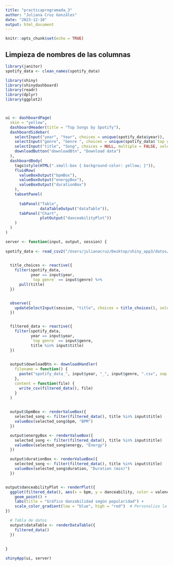 ```yaml
---
title: "practicaprogramada_3"
author: "Juliana Cruz Gonzáles"
date: "2023-12-10"
output: html_document
---
```


```r
knitr::opts_chunk$set(echo = TRUE)
```

## Limpieza de nombres de las columnas
```r
library(janitor)
spotify_data <- clean_names(spotify_data)

```

```r
library(shiny)
library(shinydashboard)
library(readr)
library(dplyr)
library(ggplot2)



ui <- dashboardPage(
  skin = "yellow",
  dashboardHeader(title = "Top Songs by Spotify"),
  dashboardSidebar(
    selectInput("year", "Year", choices = unique(spotify_data$year)),
    selectInput("genre", "Genre ", choices = unique(spotify_data$`top genre`)),
    selectInput("title", "Song", choices = NULL, multiple = FALSE, selected = NULL),
    downloadButton("downloadBtn", "Download data")
  ),
  dashboardBody(
    tags$style(HTML(".small-box { background-color: yellow; }")), 
    fluidRow(
      valueBoxOutput("bpmBox"),
      valueBoxOutput("energyBox"),
      valueBoxOutput("durationBox")
    ),
    tabsetPanel(
      
      tabPanel("Table",
               dataTableOutput("dataTable")),
      tabPanel("Chart",
               plotOutput("danceabilityPlot"))
    )
  )
)

server <- function(input, output, session) {
  
spotify_data <- read_csv2("/Users/julianacruz/Desktop/shiny_app3/datos/spotify_2000_2023.csv")

 
  title_choices <- reactive({
    filter(spotify_data, 
           year == input$year,
           `top genre` == input$genre) %>%
      pull(title)
  })


  observe({
    updateSelectInput(session, "title", choices = title_choices(), selected = NULL)
  })


  filtered_data <- reactive({
    filter(spotify_data, 
           year == input$year,
           `top genre` == input$genre,
           title %in% input$title)
  })

  
  output$downloadBtn <- downloadHandler(
    filename = function() {
      paste("spotify_data_", input$year, "_", input$genre, ".csv", sep = "")
    },
    content = function(file) {
      write_csv(filtered_data(), file)
    }
  )

 
  output$bpmBox <- renderValueBox({
    selected_song <- filter(filtered_data(), title %in% input$title)
    valueBox(selected_song$bpm, "BPM")
  })

  output$energyBox <- renderValueBox({
    selected_song <- filter(filtered_data(), title %in% input$title)
    valueBox(selected_song$energy, "Energy")
  })

  output$durationBox <- renderValueBox({
    selected_song <- filter(filtered_data(), title %in% input$title)
    valueBox(selected_song$duration, "Duration (min)")
  })


output$danceabilityPlot <- renderPlot({
  ggplot(filtered_data(), aes(x = bpm, y = danceability, color = valence)) +
    geom_point() +
    labs(title = "Gráfico danzabilidad según popularidad") +
    scale_color_gradient(low = "blue", high = "red")  # Personaliza la escala de colores según tus necesidades
})

  # Tabla de datos
  output$dataTable <- renderDataTable({
    filtered_data()
  })
  
 
}

shinyApp(ui, server)

```
